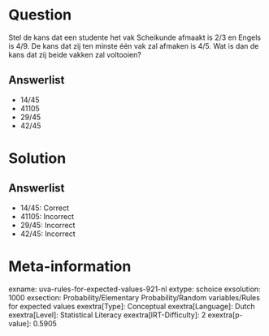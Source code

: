Question
========

Stel de kans dat een studente het vak Scheikunde afmaakt is 2/3 en
Engels is 4/9. De kans dat zij ten minste één vak zal afmaken is 4/5.
Wat is dan de kans dat zij beide vakken zal voltooien?

Answerlist
----------

* 14/45
* 41105
* 29/45
* 42/45

Solution
========

Answerlist
----------

* 14/45: Correct
* 41105: Incorrect
* 29/45: Incorrect
* 42/45: Incorrect

Meta-information
================
exname: uva-rules-for-expected-values-921-nl
extype: schoice
exsolution: 1000
exsection: Probability/Elementary Probability/Random variables/Rules for expected values
exextra[Type]: Conceptual
exextra[Language]: Dutch
exextra[Level]: Statistical Literacy
exextra[IRT-Difficulty]: 2
exextra[p-value]: 0.5905
